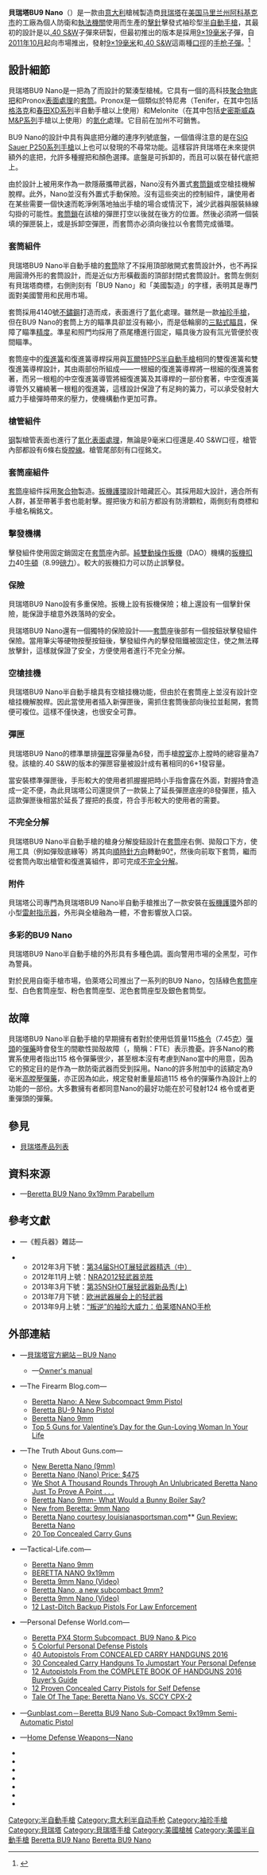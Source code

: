 {{noteTA
|G1=軍事
|G2=長度單位
|T=zh:貝瑞塔BU9 Nano半自動手槍;zh-hans:贝雷塔BU9 Nano半自动手枪;zh-hant:貝瑞塔BU9 Nano半自動手槍;
|1=zh:貝瑞塔;zh-hans:贝雷塔;zh-hant:貝瑞塔;
|2=zh:套筒;zh-hant:滑套;zh-hans:套筒;
|3=zh:護環;zh-hans:護環;zh-hant:護弓;
}}
{{Infobox Weapon
|name= 貝瑞塔BU9 Nano<br />{{Lang|en|Beretta BU9 Nano}}
|image= File:Beretta Nano.jpg
|image_size= 300px
|caption= 9毫米貝瑞塔BU9 Nano半自動手槍與其槍套
|origin= {{flagcountry|United States of America}}（生產）
|type= [[半自動手槍|半自動手槍]]
<!-- Type selection -->
|is_ranged= yes
|is_bladed= 
|is_explosive= 
|is_artillery= 
|is_vehicle= 
|is_missile= 
|is_UK= 
<!-- Service history -->
|service= 
|used_by= 
|wars= 
<!-- Production history -->
|designer= [[貝瑞塔|貝瑞塔]]
|design_date= 
|manufacturer= 貝瑞塔
|unit_cost= [[美元|＄]]475
|production_date= 2011年—現在
|number= 
|variants= 
<!-- General specifications -->
|spec_label= 
|weight= 空槍：481.94[[克|克]]（17[[盎司|盎司]]，1.06[[磅|磅]]）
|length= 142.24[[毫米|毫米]]（5.6[[英寸|英吋]]）
|part_length= 77.98毫米（3.07英吋）
|width= 22.86毫米（0.9英吋）
|height= 105.92毫米（4.17英吋）
|diameter= 
|crew= 
<!-- Ranged weapon specifications -->
|cartridge= -{}-
* [[9×19mm魯格彈|9×19毫米魯格彈]]
* [[9×21mm_IMI|9×21毫米IMI]]
* [[.40_S&W|.40 S&W]]
|caliber= <div class="NavFrame collapsed" style="color: black; background-color: #FFFFFF; margin: 0 auto; padding: 0 10px; text-align: left;"><div class="NavHead" style="background-color: #FFFFFF; margin: 0 auto; padding: 0 10px; font-weight:normal;"></div><div class="NavContent" style="background-color: #FFFFFF; margin: 0 auto; padding: 0 10px;">
* 9×19毫米、9×21毫米IMI：9.02毫米（.355英吋）
* .40 S&W：10毫米（.40英吋）
</div>
</div>
|barrels= 1根，[[钢|钢]]製，採用[[滲氮|氮化]][[表面處理|表面處理]]，內膛[[电镀|鍍]][[铬|铬]]，[[膛線|膛線]]6條，右旋，無[[槍口|槍口]]裝置
|action= <div class="NavFrame collapsed" style="color: black; background-color: #FFFFFF; margin: 0 auto; padding: 0 10px; text-align: left;"><div class="NavHead" style="background-color: #FFFFFF; margin: 0 auto; padding: 0 10px; font-weight:normal;"></div><div class="NavContent" style="background-color: #FFFFFF; margin: 0 auto; padding: 0 10px;">
* [[後座作用|槍管短行程後座作用]]
* [[扳机#双动式|純雙動操作扳機]]
</div>
</div>
|mode= {{Link-en|半自動槍械|Semi-automatic firearm|半自動}}
|rate= 
|velocity= 
|energy= 
|range= 
|max_range= 
|feed= 6、8發可拆卸式[[彈匣|彈匣]]
|sights= [[機械瞄具|機械瞄具]]：缺口式[[照門|照門]]及片狀[[照準器|準星]]
<!-- 火炮規格 -->
|breech= 
|recoil= 
|carriage= 
|elevation= 
|traverse= 
<!-- 刃器規格 --> 
|blade_type= 
|hilt_type= 
|sheath_type= 
|head_type= 
|haft_type= 
<!-- 爆炸物內填炸藥規格 --> 
|filling= 
|filling_weight= 
|detonation= 
|yield= 
<!-- 車輛/飛彈規格 -->
|armour= 
|primary_armament= 
|secondary_arament= 
|engine= 
|engine_power= 
|transmission= 
|payload_capacity= 
|fuel_capacity= 
|pw_ratio= 
|suspension= 
|clearance= 
|vehicle_range= 
|speed= 
|guidance= 
|steering= 
<!-- Missiles only -->
|wingspan= 
|propellant= 
|ceiling= 
|altitude= 
|depth= 
|boost= 
|accuracy= 
|launch_platform= 
|transport= 
}}

'''貝瑞塔BU9 Nano'''（{{Lang-en|Beretta BU9 Nano}}）是一款由[[意大利|意大利]]槍械製造商[[貝瑞塔|貝瑞塔]]在[[美国|美国]][[马里兰州|马里兰州]][[阿科基克市_(馬里蘭州)|阿科基克市]]的工廠為個人防衛和[[警察|執法機關]]使用而生產的[[撞針|擊針]]擊發式袖珍型[[半自動手槍|半自動手槍]]，其最初的設計是以[[.40_S&W|.40 S&W]]子彈來研製，但最初推出的版本是採用[[9×19mm魯格彈|9×19毫米]]子彈，自[[2011年10月|2011年10月]]起向市場推出，發射[[9×19mm魯格彈|9×19毫米]]和[[.40_S&W|.40 S&W]]這兩種[[口徑|口徑]]的[[手枪|手枪]][[子彈|子彈]]。<ref>{{Cite web |url=http://www.defensereview.com/beretta-nano-subcompact-pistol-9mm-parabellum-9x19mm-nato-40-sw-polymer-framed-sub-compact-pistol-goes-up-against-the-big-boys-in-the-concealed-carry-ccw-arena |title=Beretta BU9 Nano Subcompact Pistol |access-date=2013-10-31 |archive-date=2021-01-30 |archive-url=https://web.archive.org/web/20210130155231/https://www.defensereview.com/beretta-nano-subcompact-pistol-9mm-parabellum-9x19mm-nato-40-sw-polymer-framed-sub-compact-pistol-goes-up-against-the-big-boys-in-the-concealed-carry-ccw-arena/ |dead-url=no }}</ref>

== 設計細節 ==
貝瑞塔BU9 Nano是一把為了{{Link-en|隱蔽攜帶|Concealed carry}}而設計的緊湊型槍械。它具有一個的高科技[[聚合物|聚合物]][[机匣|底把]]和Pronox[[表面處理|表面處理]]的[[手槍套筒|套筒]]。Pronox是一個類似於特尼弗（Tenifer，在其中包括[[格洛克|格洛克]]和[[HS2000半自動手槍|春田XD系列]]半自動手槍以上使用）和Melonite（在其中包括[[史密斯威森軍警型半自動手槍|史密斯威森M&P系列]]手槍以上使用）的[[滲氮|氮化]]處理。它目前在加州不可銷售。

BU9 Nano的設計中具有與底把分離的連序列號底盤，一個值得注意的是在[[SIG_P250手槍|SIG Sauer P250系列手槍]]以上也可以發現的不尋常功能。這樣容許貝瑞塔在未來提供額外的底把，允許多種握把和顏色選擇。底盤是可拆卸的，而且可以裝在替代底把上。

由於設計上被用來作為一款隱蔽攜帶武器，Nano沒有外置式[[手槍套筒|套筒鎖]]或空槍挂機解脫桿。此外，Nano並沒有外置式手動保險。沒有這些突出的控制組件，讓使用者在某些需要一個快速而乾淨俐落地抽出手槍的場合或情況下，減少武器與服裝絲線勾掛的可能性。[[手槍套筒|套筒鎖]]在該槍的彈匣打空以後就在後方的位置。然後必須將一個裝填的彈匣裝上，或是拆卸空彈匣，而套筒亦必須向後拉以令套筒完成循環。

=== 套筒組件 ===
貝瑞塔BU9 Nano半自動手槍的[[手槍套筒|套筒]]除了不採用頂部敞開式套筒設計外，也不再採用圓滑外形的套筒設計，而是近似方形橫截面的頂部封閉式套筒設計。套筒左側刻有貝瑞塔商標，右側則刻有「BU9 Nano」和「美國製造」的字樣，表明其是專門面對美國警用和民用市場。

套筒採用4140號[[不鏽鋼|不鏽鋼]]打造而成，表面進行了[[氮|氮]]化處理。雖然是一款[[袖珍手槍|袖珍手槍]]，但在BU9 Nano的套筒上方的瞄準具卻並沒有縮小，而是低輪廓的[[三點式瞄具|三點式瞄具]]，保障了瞄準[[测量精度|精度]]。準星和照門均採用了燕尾槽進行固定，瞄具後方設有氚光管便於夜間瞄準。

套筒座中的[[復進簧|復進簧]]和復進簧導桿採用與[[瓦爾特PPS半自動手槍|瓦爾特PPS半自動手槍]]相同的雙復進簧和雙復進簧導桿設計，其由兩部份所組成——一根細的復進簧導桿將一根細的復進簧套著，而另一根粗的中空復進簧導管將細復進簧及其導桿的一部份套著，中空復進簧導管外又纏繞著一根粗的復進簧，這樣設計保證了有足夠的簧力，可以承受發射大威力手槍彈時帶來的壓力，使機構動作更加可靠。

=== 槍管組件 ===
[[钢|钢]]製槍管表面也進行了[[滲氮|氮化]][[表面處理|表面處理]]，無論是9毫米口徑還是.40 S&W口徑，槍管內部都設有6條右旋[[膛線|膛線]]。槍管尾部刻有口徑銘文。

=== 套筒座組件 ===
[[手槍套筒|套筒]]座組件採用[[聚合物|聚合物]]製造。[[扳機護環|扳機護環]]設計暗藏匠心。其採用超大設計，適合所有人群，甚至帶著手套也能射擊。握把後方和前方都設有防滑顆粒，兩側刻有商標和手槍名稱銘文。

=== 擊發機構 ===
擊發組件使用固定銷固定在[[手槍套筒|套筒]]座內部。[[扳機|純雙動操作扳機]]（DAO）機構的[[扳機扣力|扳機扣力]]40[[牛頓_(單位)|牛頓]]（8.99[[磅力|磅力]]）。較大的扳機扣力可以防止誤擊發。

=== 保險 ===
貝瑞塔BU9 Nano設有多重保險。扳機上設有扳機保險；槍上還設有一個擊針保險，能保證手槍意外跌落時的安全。

貝瑞塔BU9 Nano還有一個獨特的保險設計——[[手槍套筒|套筒]]座後部有一個按鈕狀擊發組件保險。當用筆尖等硬物按壓按鈕後，擊發組件內的擊發阻鐵被固定住，使之無法釋放擊針，這樣就保證了安全，方便使用者進行不完全分解。

=== 空槍挂機 ===
貝瑞塔BU9 Nano半自動手槍具有空槍挂機功能，但由於在套筒座上並沒有設計空槍挂機解脫桿。因此當使用者插入新彈匣後，需抓住套筒後部向後拉並鬆開，套筒便可複位。這樣不僅快速，也很安全可靠。

=== 彈匣 ===
貝瑞塔BU9 Nano的標準單排[[彈匣|彈匣]]容彈量為6發，而手槍[[膛室|膛室]]亦上膛時的總容量為7發。該槍的.40 S&W的版本的彈匣容量被設計成有著相同的6+1發容量。

當安裝標準彈匣後，手形較大的使用者抓握握把時小手指會露在外面，對握持會造成一定不便，為此貝瑞塔公司還提供了一款裝上了延長彈匣底座的8發彈匣，插入這款彈匣後相當於延長了握把的長度，符合手形較大的使用者的需要。

=== 不完全分解 ===
貝瑞塔BU9 Nano半自動手槍的槍身分解旋鈕設計在[[手槍套筒|套筒]]座右側、拋殼口下方，使用工具（例如彈殼底緣等）將其向[[順時針方向|順時針方向]]轉動90[[度_(角)|°]]，然後向前取下套筒，繼而從套筒內取出槍管和復進簧組件，即可完成[[不完全分解|不完全分解]]。

=== 附件 ===
貝瑞塔公司專門為貝瑞塔BU9 Nano半自動手槍推出了一款安裝在[[扳機護環|扳機護環]]外部的小型[[雷射指示器|雷射指示器]]，外形與全槍融為一體，不會影響放入口袋。

=== 多彩的BU9 Nano ===
貝瑞塔BU9 Nano半自動手槍的外形具有多種色調。面向警用市場的全黑型，可作為警員{{Link-en|備用槍械|Side arm}}。

對於民用自衛手槍市場，伯萊塔公司推出了一系列的BU9 Nano，包括綠色[[手槍套筒|套筒]]座型、白色套筒座型、粉色套筒座型、泥色套筒座型及銀色套筒型。

== 故障 ==
貝瑞塔BU9 Nano半自動手槍的早期擁有者對於使用低質量115[[格令|格令]]（7.45[[克|克]]）[[彈丸|彈頭]]的[[彈藥|彈藥]]時會發生的間歇性拋殼故障（{{Lang-en|Failure To Eject}}，簡稱：FTE）表示擔憂。許多Nano的務實系使用者指出115 格令彈藥很少，甚至根本沒有考慮到Nano當中的用意，因為它的預定目的是作為一款{{Link-en|隱蔽攜帶|Concealed carry}}防衛武器而受到採用。Nano的許多附加中的該額定為9毫米[[高膛壓彈藥|高膛壓彈藥]]，亦正因為如此，規定發射重量超過115 格令的彈藥作為設計上的功能的一部份。大多數擁有者都同意Nano的最好功能在於可發射124 格令或者更重彈頭的彈藥。

== 參見 ==
* [[貝瑞塔產品列表|貝瑞塔產品列表]]

== 資料來源 ==
<div class="references-small">
<references />
* {{en icon}}—[https://web.archive.org/web/20120525051642/http://www.berettausa.com/products/nano/ Beretta BU9 Nano 9x19mm Parabellum]
</div>

== 參考文獻 ==
* {{zh-hans icon}}—《輕兵器》雜誌—
{{div col|cols=2}}
** 2012年3月下號：[https://web.archive.org/web/20141211011411/http://gdwap.dooland.com/article.php?id=195066 第34届SHOT展轻武器精选（中）]
** 2012年11月上號：[http://www.xzbu.com/8/view-3642857.htm NRA2012轻武器览胜] {{Wayback|url=http://www.xzbu.com/8/view-3642857.htm |date=20160304204425 }}
** 2013年3月下號：[http://www.xzbu.com/8/view-4009251.htm 第35NSHOT展轻武器新品秀(上)] {{Wayback|url=http://www.xzbu.com/8/view-4009251.htm |date=20140306213910 }}
** 2013年7月下號：[https://web.archive.org/web/20140306213952/http://www.xzbu.com/8/view-4267497.htm 欧洲武器展会上的轻武器]
** 2013年9月上號：[http://www.xzbu.com/8/view-4347843.htm “叛逆”的袖珍大威力：伯莱塔NANO手枪] {{Wayback|url=http://www.xzbu.com/8/view-4347843.htm |date=20150213084033 }}
{{div col end}}

== 外部連結 ==
{{div col|cols=2}}
* {{en icon}}—[http://www.beretta.com/en-us/bu9-nano/ 貝瑞塔官方網站－BU9 Nano] {{Wayback|url=http://www.beretta.com/en-us/bu9-nano/ |date=20210411112320 }}
** {{en icon}}—[http://www.beretta.com/assets/12/29/NanoManual.pdf Owner's manual] {{Wayback|url=http://www.beretta.com/assets/12/29/NanoManual.pdf |date=20170809173731 }}
* {{en icon}}—The Firearm Blog.com—
** [http://www.thefirearmblog.com/blog/2011/08/17/beretta-nano-a-new-subcompact-9mm-pistol/ Beretta Nano: A New Subcompact 9mm Pistol] {{Wayback|url=http://www.thefirearmblog.com/blog/2011/08/17/beretta-nano-a-new-subcompact-9mm-pistol/ |date=20170620081604 }}
** [http://www.thefirearmblog.com/blog/2011/09/13/beretta-bu-9-nano-pistol/ Beretta BU-9 Nano Pistol] {{Wayback|url=http://www.thefirearmblog.com/blog/2011/09/13/beretta-bu-9-nano-pistol/ |date=20201024065901 }}
** [http://www.thefirearmblog.com/blog/2011/12/08/beretta-nano-9mm/ Beretta Nano 9mm] {{Wayback|url=http://www.thefirearmblog.com/blog/2011/12/08/beretta-nano-9mm/ |date=20210121185559 }}
** [http://www.thefirearmblog.com/blog/2015/02/13/top-5-guns-valentines-day-gun-loving-woman-life/ Top 5 Guns for Valentine’s Day for the Gun-Loving Woman In Your Life] {{Wayback|url=http://www.thefirearmblog.com/blog/2015/02/13/top-5-guns-valentines-day-gun-loving-woman-life/ |date=20150609191717 }}
* {{en icon}}—The Truth About Guns.com—
** [http://www.thetruthaboutguns.com/2011/08/robert-farago/new-beretta-nano-9mm/ New Beretta Nano (9mm)] {{Wayback|url=http://www.thetruthaboutguns.com/2011/08/robert-farago/new-beretta-nano-9mm/ |date=20170203005939 }}
** [http://www.thetruthaboutguns.com/2011/09/robert-farago/beretta-nano-nanoberetta-nano-nano-price-475/ Beretta Nano (Nano) Price: $475] {{Wayback|url=http://www.thetruthaboutguns.com/2011/09/robert-farago/beretta-nano-nanoberetta-nano-nano-price-475/ |date=20170125152532 }}
** [http://www.thetruthaboutguns.com/2011/10/robert-farago/we-shot-a-thousand-rounds-through-this-beretta-nano-without-lubrication-just-to-prove-a-point/ We Shot A Thousand Rounds Through An Unlubricated Beretta Nano Just To Prove A Point . . .] {{Wayback|url=http://www.thetruthaboutguns.com/2011/10/robert-farago/we-shot-a-thousand-rounds-through-this-beretta-nano-without-lubrication-just-to-prove-a-point/ |date=20170129165212 }}
** [http://www.thetruthaboutguns.com/2011/12/robert-farago/beretta-nano-9mm-what-would-a-bunny-boiler-say/ Beretta Nano 9mm- What Would a Bunny Boiler Say?] {{Wayback|url=http://www.thetruthaboutguns.com/2011/12/robert-farago/beretta-nano-9mm-what-would-a-bunny-boiler-say/ |date=20170125150841 }}
** [http://www.thetruthaboutguns.com/2012/01/chris-dumm/new-from-beretta-9mm-nano/ New from Beretta: 9mm Nano] {{Wayback|url=http://www.thetruthaboutguns.com/2012/01/chris-dumm/new-from-beretta-9mm-nano/ |date=20181015224649 }}
** [https://web.archive.org/web/20131102204103/http://www.thetruthaboutguns.com/2012/03/destinee/gun-review-beretta-nano/beretta-nano-courtesy-louisianasportsman-com/ Beretta Nano courtesy louisianasportsman.com]** [http://www.thetruthaboutguns.com/2012/03/destinee/gun-review-beretta-nano/ Gun Review: Beretta Nano]{{Wayback|url=http://www.thetruthaboutguns.com/2012/03/destinee/gun-review-beretta-nano/beretta-nano-courtesy-louisianasportsman-com/ |date=20131102204103 }}
** [https://web.archive.org/web/20151117093311/http://www.thetruthaboutguns.com/2015/08/daniel-zimmerman/20-top-concealed-carry-guns/ 20 Top Concealed Carry Guns]
* {{en icon}}—Tactical-Life.com—
** [http://www.tactical-life.com/firearms/beretta-nano-9mm/ Beretta Nano 9mm] {{Wayback|url=http://www.tactical-life.com/firearms/beretta-nano-9mm/ |date=20210126110111 }}
** [http://www.tactical-life.com/combat-handguns/beretta-nano-9x19mm/ BERETTA NANO 9x19mm] {{Wayback|url=http://www.tactical-life.com/combat-handguns/beretta-nano-9x19mm/ |date=20200807213309 }}
** [http://www.tactical-life.com/magazines/guns-and-weapons/beretta-nano-official-video/ Beretta 9mm Nano (Video)] {{Wayback|url=http://www.tactical-life.com/magazines/guns-and-weapons/beretta-nano-official-video/ |date=20131102200437 }}
** [http://www.tactical-life.com/news/beretta-nano-a-new-subcombact-9mm/ Beretta Nano, a new subcombact 9mm?] {{Wayback|url=http://www.tactical-life.com/news/beretta-nano-a-new-subcombact-9mm/ |date=20170704024754 }}
** [http://www.tactical-life.com/magazines/guns-and-weapons/beretta-nano-official-video/?right=related Beretta 9mm Nano (Video)] {{Wayback|url=http://www.tactical-life.com/magazines/guns-and-weapons/beretta-nano-official-video/?right=related |date=20131102200442 }}
** [http://www.tactical-life.com/firearms/12-backup-pistols-law-enforcement/#gwfm16-backup-beretta 12 Last-Ditch Backup Pistols For Law Enforcement] {{Wayback|url=http://www.tactical-life.com/firearms/12-backup-pistols-law-enforcement/#gwfm16-backup-beretta |date=20160116173541 }}
* {{en icon}}—Personal Defense World.com—
** [http://www.personaldefenseworld.com/2014/11/beretta-backups-the-px4-storm-subcompact-bu9-nano-pico/#beretta-px4-storm Beretta PX4 Storm Subcompact, BU9 Nano & Pico] {{Wayback|url=http://www.personaldefenseworld.com/2014/11/beretta-backups-the-px4-storm-subcompact-bu9-nano-pico/#beretta-px4-storm |date=20200402062433 }}
** [http://www.personaldefenseworld.com/2015/06/5-colorful-personal-defense-pistols/ 5 Colorful Personal Defense Pistols] {{Wayback|url=http://www.personaldefenseworld.com/2015/06/5-colorful-personal-defense-pistols/ |date=20201028113047 }}
** [https://web.archive.org/web/20151006043101/http://www.personaldefenseworld.com/2015/10/40-autopistols-from-concealed-carry-handguns-2016/#beretta-nano-1 40 Autopistols From CONCEALED CARRY HANDGUNS 2016]
** [http://www.personaldefenseworld.com/2015/11/30-concealed-carry-handguns-to-jumpstart-your-personal-defense/#beretta-nano-5 30 Concealed Carry Handguns To Jumpstart Your Personal Defense] {{Wayback|url=http://www.personaldefenseworld.com/2015/11/30-concealed-carry-handguns-to-jumpstart-your-personal-defense/#beretta-nano-5 |date=20151117122957 }}
** [http://www.personaldefenseworld.com/2016/02/12-autopistols-from-the-complete-book-of-handguns-2016-buyers-guide/#beretta-nano-6 12 Autopistols From the COMPLETE BOOK OF HANDGUNS 2016 Buyer’s Guide] {{Wayback|url=http://www.personaldefenseworld.com/2016/02/12-autopistols-from-the-complete-book-of-handguns-2016-buyers-guide/#beretta-nano-6 |date=20160206010521 }}
** [http://www.personaldefenseworld.com/2016/02/12-proven-concealed-carry-pistols-for-self-defense/#top-covert-1-beretta-nano 12 Proven Concealed Carry Pistols for Self Defense] {{Wayback|url=http://www.personaldefenseworld.com/2016/02/12-proven-concealed-carry-pistols-for-self-defense/#top-covert-1-beretta-nano |date=20201125221008 }}
** [http://www.personaldefenseworld.com/2016/05/tale-tape-beretta-nano-vs-sccy-cpx-2/ Tale Of The Tape: Beretta Nano Vs. SCCY CPX-2] {{Wayback|url=http://www.personaldefenseworld.com/2016/05/tale-tape-beretta-nano-vs-sccy-cpx-2/ |date=20171121094233 }}
* {{en icon}}—[http://www.gunblast.com/Beretta-Nano.htm Gunblast.com－Beretta BU9 Nano Sub-Compact 9x19mm Semi-Automatic Pistol] {{Wayback|url=http://www.gunblast.com/Beretta-Nano.htm |date=20180423164612 }}
* {{en icon}}—[http://wwww.homedefenseweapons.net/Blog/handguns/beretta/nano/ Home Defense Weapons—Nano]{{Dead link|date=2018年6月 |bot=InternetArchiveBot |fix-attempted=no }}
* {{YouTube|ML1474saF7g|Video of operation}}
* {{YouTube|J7iHHzqFmT8|Video of operation}}
* {{YouTube|xOsIr3xsv2w|Video of operation}}
* {{YouTube|LEd-yxxTlg8|Video of operation}}
* {{YouTube|Vo4h_X14MTA|Video of operation}}
* {{YouTube|J9w_A1SUnV0|Video of operation}}
* {{YouTube|19HDjOVJB_8|Video of operation}}
{{div col end}}

{{Beretta firearms}}

[[Category:半自動手槍|Category:半自動手槍]]
[[Category:意大利半自动手枪|Category:意大利半自动手枪]]
[[Category:袖珍手槍|Category:袖珍手槍]]
[[Category:貝瑞塔|Category:貝瑞塔]]
[[Category:貝瑞塔手槍|Category:貝瑞塔手槍]]
[[Category:美國槍械|Category:美國槍械]]
[[Category:美國半自動手槍|Category:美國半自動手槍]]
[[Category:9毫米魯格彈槍械|Beretta BU9 Nano]]
[[Category:.40_S&W口徑槍械|Beretta BU9 Nano]]
